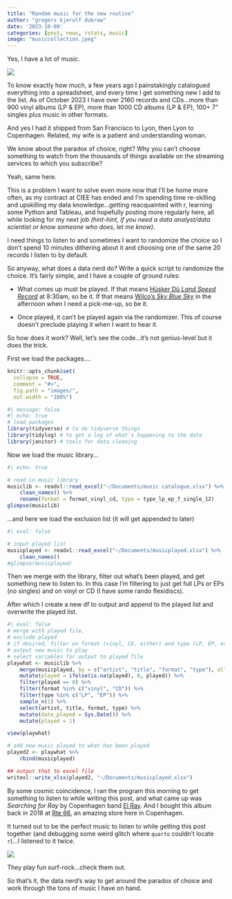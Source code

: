 ```yaml
---
title: "Random music for the new routine"
author: "gregers kjerulf dubrow"
date: '2023-10-09'
categories: [post, news, rstats, music]
image: "musiccollection.jpeg"
---
```


Yes, I have a lot of music.

![](musiccollection.jpeg){fig-align="left" fig-alt="my vinyl and cds."}

To know exactly how much, a few years ago I painstakingly catalogued everything into a spreadsheet, and every time I get something new I add to the list. As of October 2023 I have over 2160 records and CDs...more than 900 vinyl albums (LP & EP), more than 1000 CD albums (LP & EP), 100+ 7" singles plus music in other formats.

And yes I had it shipped from San Francisco to Lyon, then Lyon to Copenhagen. Related, my wife is a patient and understanding woman.

We know about the paradox of choice, right? Why you can't choose something to watch from the thousands of things available on the streaming services to which you subscribe?

Yeah, same here.

This is a problem I want to solve even more now that I'll be home more often, as my contract at CIEE has ended and I'm spending time re-skilling and upskilling my data knowledge...getting reacquainted with r, learning some Python and Tableau, and hopefully posting more regularly here, all while looking for my next job *(hint-hint, if you need a data analyst/data scientist or know someone who does, let me know)*.

I need things to listen to and sometimes I want to randomize the choice so I don't spend 10 minutes dithering about it and choosing one of the same 20 records I listen to by default.

So anyway, what does a data nerd do? Write a quick script to randomize the choice. It's fairly simple, and I have a couple of ground rules:

-   What comes up must be played. If that means [Hüsker Dü *Land Speed Record*](https://en.wikipedia.org/wiki/Land_Speed_Record_(album)) at 8:30am, so be it. If that means [Wilco's *Sky Blue Sky*](https://en.wikipedia.org/wiki/Sky_Blue_Sky) in the afternoon when I need a pick-me-up, so be it.

-   Once played, it can't be played again via the randomizer. This of course doesn't preclude playing it when I want to hear it.

So how does it work? Well, let's see the code...it's not genius-level but it does the trick.

First we load the packages....

```r
knitr::opts_chunk$set(
  collapse = TRUE,
  comment = "#>",
  fig.path = "images/",
  out.width = "100%") 
```

```r
#| message: false 
#| echo: true
# load packages
library(tidyverse) # to do tidyverse things
library(tidylog) # to get a log of what's happening to the data
library(janitor) # tools for data cleaning
```

Now we load the music library...

```r
#| echo: true

# read in music library
musiclib <- readxl::read_excel("~/Documents/music catalogue.xlsx") %>%
	clean_names() %>%
	rename(format = format_vinyl_cd, type = type_lp_ep_7_single_12)
glimpse(musiclib)
```

...and here we load the exclusion list (it will get appended to later)

```r
#| eval: false

# input played list
musicplayed <- readxl::read_excel("~/Documents/musicplayed.xlsx") %>%
	clean_names()
#glimpse(musicplayed)
```

Then we merge with the library, filter out what's been played, and get something new to listen to. In this case I'm filtering to just get full LPs or EPs (no singles) and on vinyl or CD (I have some rando flexidiscs).

After which I create a new df to output and append to the played list and overwrite the played list.

```r
#| eval: false
# merge with played file,
# exclude played
# if desired, filter on format (vinyl, CD, either) and type (LP, EP, etc)
# output new music to play
# select variables for output to played file
playwhat <- musiclib %>%
	merge(musicplayed, by = c("artist", "title", "format", "type"), all = T) %>%
	mutate(played = ifelse(is.na(played), 0, played)) %>%
	filter(played == 0) %>%
	filter(format %in% c("vinyl", "CD")) %>%  
	filter(type %in% c("LP", "EP")) %>%
	sample_n(1) %>%
	select(artist, title, format, type) %>%
	mutate(date_played = Sys.Date()) %>%
	mutate(played = 1)

view(playwhat)

# add new music played to what has been played
played2 <- playwhat %>%
	rbind(musicplayed)

## output that to excel file
writexl::write_xlsx(played2, "~/Documents/musicplayed.xlsx")
```

By some cosmic coincidence, I ran the program this morning to get something to listen to while writing this post, and what came up was *Searching for Ray* by Copenhagen band [El Ray](https://elray.bandcamp.com/). And I bought this album back in 2018 at [Rte 66](https://www.vinylworld.org/record-shop/route66-kobenhavn/), an amazing store here in Copenhagen.

It turned out to be the perfect music to listen to while getting this post together (and debugging some weird glitch where `quarto` couldn't locate `r`)...I listened to it twice.

![](elray_searchingforray.jpeg){fig-align="left" fig-alt="my vinyl and cds."}

They play fun surf-rock...check them out.

So that's it, the data nerd's way to get around the paradox of choice and work through the tons of music I have on hand.
